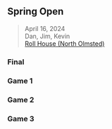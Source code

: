 ## Spring Open {#spring-open-2024}

> <i class="bi bi-calendar3"></i> April 16, 2024
<br><i class="bi bi-person-circle"></i> Dan, Jim, Kevin
<br><i class="bi bi-geo-alt-fill"></i> [Roll House (North Olmsted)](../locations#roll-house-north-olmsted)

::: {.panel-tabset}

### Final

### Game 1

### Game 2

### Game 3

:::
